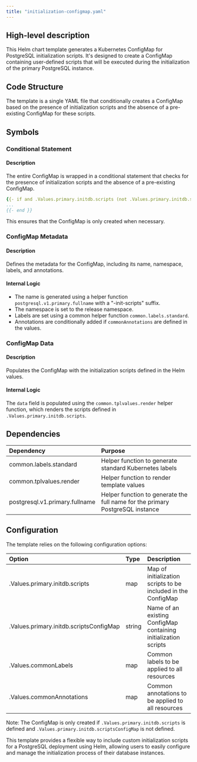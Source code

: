 ```yaml
---
title: "initialization-configmap.yaml"
---
```


## High-level description
This Helm chart template generates a Kubernetes ConfigMap for PostgreSQL initialization scripts. It's designed to create a ConfigMap containing user-defined scripts that will be executed during the initialization of the primary PostgreSQL instance.

## Code Structure
The template is a single YAML file that conditionally creates a ConfigMap based on the presence of initialization scripts and the absence of a pre-existing ConfigMap for these scripts.

## Symbols

### Conditional Statement
#### Description
The entire ConfigMap is wrapped in a conditional statement that checks for the presence of initialization scripts and the absence of a pre-existing ConfigMap.

```yaml
{{- if and .Values.primary.initdb.scripts (not .Values.primary.initdb.scriptsConfigMap) }}
...
{{- end }}
```

This ensures that the ConfigMap is only created when necessary.

### ConfigMap Metadata
#### Description
Defines the metadata for the ConfigMap, including its name, namespace, labels, and annotations.

#### Internal Logic
- The name is generated using a helper function `postgresql.v1.primary.fullname` with a "-init-scripts" suffix.
- The namespace is set to the release namespace.
- Labels are set using a common helper function `common.labels.standard`.
- Annotations are conditionally added if `commonAnnotations` are defined in the values.

### ConfigMap Data
#### Description
Populates the ConfigMap with the initialization scripts defined in the Helm values.

#### Internal Logic
The `data` field is populated using the `common.tplvalues.render` helper function, which renders the scripts defined in `.Values.primary.initdb.scripts`.

## Dependencies
| Dependency | Purpose |
|:-----------|:--------|
| common.labels.standard | Helper function to generate standard Kubernetes labels |
| common.tplvalues.render | Helper function to render template values |
| postgresql.v1.primary.fullname | Helper function to generate the full name for the primary PostgreSQL instance |

## Configuration
The template relies on the following configuration options:

| Option | Type | Description |
|:-------|:-----|:------------|
| .Values.primary.initdb.scripts | map | Map of initialization scripts to be included in the ConfigMap |
| .Values.primary.initdb.scriptsConfigMap | string | Name of an existing ConfigMap containing initialization scripts |
| .Values.commonLabels | map | Common labels to be applied to all resources |
| .Values.commonAnnotations | map | Common annotations to be applied to all resources |

Note: The ConfigMap is only created if `.Values.primary.initdb.scripts` is defined and `.Values.primary.initdb.scriptsConfigMap` is not defined.

This template provides a flexible way to include custom initialization scripts for a PostgreSQL deployment using Helm, allowing users to easily configure and manage the initialization process of their database instances.